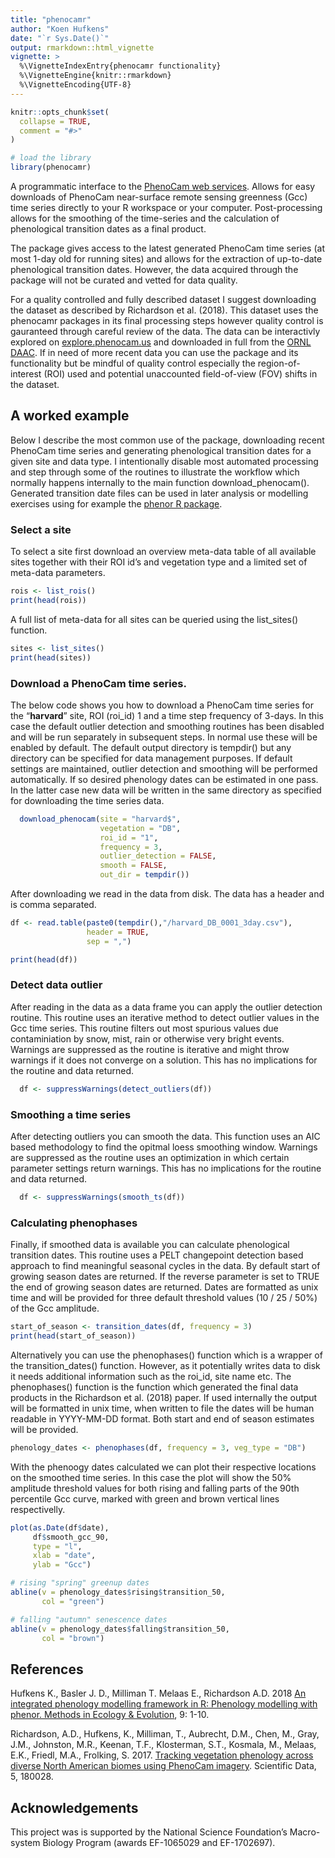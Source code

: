 ```yaml
---
title: "phenocamr"
author: "Koen Hufkens"
date: "`r Sys.Date()`"
output: rmarkdown::html_vignette
vignette: >
  %\VignetteIndexEntry{phenocamr functionality}
  %\VignetteEngine{knitr::rmarkdown}
  %\VignetteEncoding{UTF-8}
---
```


```r
knitr::opts_chunk$set(
  collapse = TRUE,
  comment = "#>"
)

# load the library
library(phenocamr)

```

A programmatic interface to the [PhenoCam web services](https://phenocam.sr.unh.edu/). Allows for easy downloads of PhenoCam near-surface remote sensing greenness (Gcc) time series directly to your R workspace or your computer. Post-processing allows for the smoothing of the time-series and the calculation of phenological transition dates as a final product.

The package gives access to the latest generated PhenoCam time series (at most 1-day old for running sites) and allows for the extraction of up-to-date phenological transition dates. However, the data acquired through the package will not be curated and vetted for data quality.

For a quality controlled and fully described dataset I suggest downloading the dataset as described by Richardson et al. (2018). This dataset uses the phenocamr packages in its final processing steps however quality control is gauranteed through careful review of the data. The data can be interactivly explored on [explore.phenocam.us](http://explore.phenocam.us) and downloaded in full from the [ORNL DAAC](https://daac.ornl.gov/cgi-bin/dsviewer.pl?ds_id=1511). If in need of more recent data you can use the package and its functionality but be mindful of quality control especially the region-of-interest (ROI) used and potential unaccounted field-of-view (FOV) shifts in the dataset.

## A worked example

Below I describe the most common use of the package, downloading recent PhenoCam time series and generating phenological transition dates for a given site and data type. I intentionally disable most automated processing and step through some of the routines to illustrate the workflow which normally happens internally to the main function download_phenocam(). Generated transition date files can be used in later analysis or modelling exercises using for example the [phenor R package](https://github.com/khufkens/phenor).

### Select a site

To select a site first download an overview meta-data table of all available sites together with their ROI id's and vegetation type and a limited set of meta-data parameters.

```r
rois <- list_rois()
print(head(rois))
```

A full list of meta-data for all sites can be queried using the list_sites() function.

```r
sites <- list_sites()
print(head(sites))
```

### Download a PhenoCam time series.

The below code shows you how to download a PhenoCam time series for the "**harvard**" site, ROI (roi_id) 1 and a time step frequency of 3-days. In this case the default outlier detection and smoothing routines has been disabled and will be run separately in subsequent steps. In normal use these will be enabled by default. The default output directory is tempdir() but any directory can be specified for data management purposes. If default settings are maintained, outlier detection and smoothing will be performed automatically. If so desired phenology dates can be estimated in one pass. In the latter case new data will be written in the same directory as specified for downloading the time series data.

```r
  download_phenocam(site = "harvard$",
                    vegetation = "DB",
                    roi_id = "1",
                    frequency = 3,
                    outlier_detection = FALSE,
                    smooth = FALSE,
                    out_dir = tempdir())
```

After downloading we read in the data from disk. The data has a header and is comma separated.

```r
df <- read.table(paste0(tempdir(),"/harvard_DB_0001_3day.csv"),
                 header = TRUE,
                 sep = ",")

print(head(df))
```

### Detect data outlier

After reading in the data as a data frame you can apply the outlier detection routine. This routine uses an iterative method to detect outlier values in the Gcc time series. This routine filters out most spurious values due contaminiation by snow, mist, rain or otherwise very bright events. Warnings are suppressed as the routine is iterative and might throw warnings if it does not converge on a solution. This has no implications for the routine and data returned.

```r
  df <- suppressWarnings(detect_outliers(df))
```

### Smoothing a time series

After detecting outliers you can smooth the data. This function uses an AIC based methodology to find the opitmal loess smoothing window. Warnings are suppressed as the routine uses an optimization in which certain parameter settings return warnings. This has no implications for the routine and data returned.

```r
  df <- suppressWarnings(smooth_ts(df))
```

### Calculating phenophases

Finally, if smoothed data is available you can calculate phenological transition dates. This routine uses a PELT changepoint detection based approach to find meaningful seasonal cycles in the data. By default start of growing season dates are returned. If the reverse parameter is set to TRUE the end of growing season dates are returned. Dates are formatted as unix time and will be provided for three default threshold values (10 / 25 / 50%) of the Gcc amplitude.

```r
start_of_season <- transition_dates(df, frequency = 3)
print(head(start_of_season))
```

Alternatively you can use the phenophases() function which is a wrapper of the transition_dates() function. However, as it potentially writes data to disk it needs additional information such as the roi_id, site name etc. The phenophases() function is the function which generated the final data products in the Richardson et al. (2018) paper. If used internally the output will be formatted in unix time, when written to file the dates will be human readable in YYYY-MM-DD format. Both start and end of season estimates will be provided.

```r
phenology_dates <- phenophases(df, frequency = 3, veg_type = "DB")
```

With the phenoogy dates calculated we can plot their respective locations on the smoothed time series. In this case the plot will show the 50% amplitude threshold values for both rising and falling parts of the 90th percentile Gcc curve, marked with green and brown vertical lines respectivelly.

```r
plot(as.Date(df$date),
     df$smooth_gcc_90,
     type = "l",
     xlab = "date",
     ylab = "Gcc")

# rising "spring" greenup dates
abline(v = phenology_dates$rising$transition_50,
       col = "green")

# falling "autumn" senescence dates
abline(v = phenology_dates$falling$transition_50,
       col = "brown")

```


## References

Hufkens K., Basler J. D., Milliman T. Melaas E., Richardson A.D. 2018 [An integrated phenology modelling framework in R: Phenology modelling with phenor. Methods in Ecology & Evolution](http://onlinelibrary.wiley.com/doi/10.1111/2041-210X.12970/full), 9: 1-10.

Richardson, A.D., Hufkens, K., Milliman, T., Aubrecht, D.M., Chen, M., Gray, J.M., Johnston, M.R., Keenan, T.F., Klosterman, S.T., Kosmala, M., Melaas, E.K., Friedl, M.A., Frolking, S. 2017. [Tracking vegetation phenology across diverse North American biomes using PhenoCam imagery](https://www.nature.com/articles/sdata201828). Scientific Data, 5, 180028.

## Acknowledgements

This project was is supported by the National Science Foundation’s Macro-system Biology Program (awards EF-1065029 and EF-1702697).
